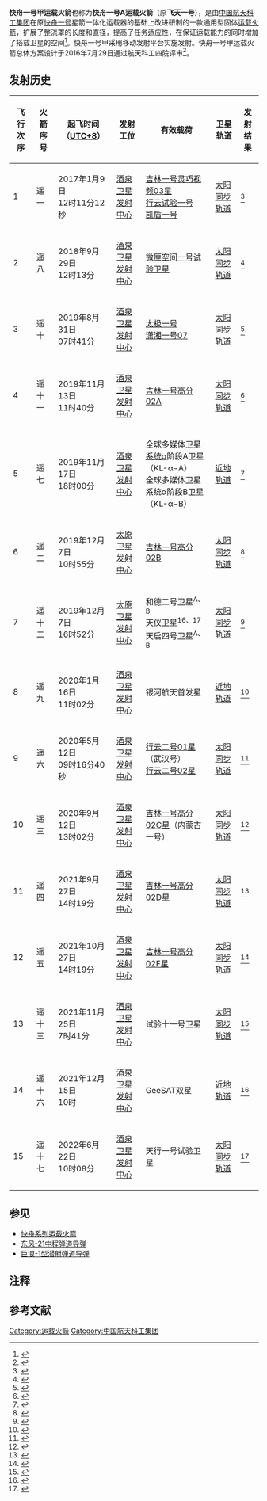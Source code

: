 {{Infobox rocket
|name           =  快舟一号甲运载火箭
|function       =  不可复用[[运载火箭|运载火箭]]
|manufacturer   =  [[中国航天科工集团|中国航天科工集团]]
|country-origin =  {{PRC}}
|stages   = 3
|diameter = 1.4米
|capacities =  
  {{Infobox rocket/payload
  |location =  [[太阳同步轨道|SSO]] - 700km
  |kilos    =  {{convert|200|kg|abbr=on}}
  }}
|status   =  在役
|sites    =  [[酒泉卫星发射中心|酒泉卫星发射中心]]<br>[[太原卫星发射中心|太原卫星发射中心]]
|launches =  15
|success  =  13
|first    =  2017年1月9日
}}
'''快舟一号甲运载火箭'''也称为'''快舟一号A运载火箭'''（原'''飞天一号'''），是由[[中国航天科工集团|中国航天科工集团]]在原[[快舟一号运载火箭|快舟一号]]星箭一体化运载器的基础上改进研制的一款通用型固体[[运载火箭|运载火箭]]，扩展了整流罩的长度和直径，提高了任务适应性，在保证运载能力的同时增加了搭载卫星的空间<ref>{{cite web|title=快舟一号A下月首次商业发射|publisher=卫星界|date=2016-11-03|url=http://mp.weixin.qq.com/s?src=3&timestamp=1483938917&ver=1&signature=is3*0c7fE5auiq09Svydu3UnQVzSgo1Jkj4tub1Grw-CDypcpCnNGR7EjetQosIXK3oUbjnybwNoKJzNKH2Vn-0LHCRiWpkV7l3eF9LilxceD8kJM1eKRBBMr9OxmH9WYufWf7jHc0obIbYBwm1f8wlLgniLiKaSDV2VCFLL4*w=}}</ref>。快舟一号甲采用移动发射平台实施发射。快舟一号甲运载火箭总体方案设计于2016年7月29日通过航天科工四院评审<ref>{{cite web|title=快舟一号甲＆一箭三星|publisher=航天光学遥感相机|date=2016-08-03|url=http://mp.weixin.qq.com/s?src=3&timestamp=1483938519&ver=1&signature=GLxfL6JTx6X*gwoV4-Y4YUt7v-fKe2tQHXa6weG2Msnpmop5H7*oESfy43Jx0GMtI*afhvXqNQF3Vrh-o0-Z4V74zP9UCXcy-wQaw519v5x2kYYmf0JgLvDHjZjGgTXfPW7yjZA3xOGTGqQccAs451P2GxCls4b57ZASc7KFz4o=}}</ref>。

== 发射历史 ==
{| class="wikitable" style="text-align: center"
|-
! 飞行次序
! 火箭序号
! 起飞时间（[[UTC+8|UTC+8]]）
! 发射工位
! 有效载荷
! 卫星轨道
! 发射结果
|-
|1
|遥一
|2017年1月9日<br>12时11分12秒
|[[酒泉卫星发射中心|酒泉卫星发射中心]]
|[[吉林一号|吉林一号灵巧视频03星]]<br>[[行云试验一号|行云试验一号]]<br>[[凯盾一号|凯盾一号]]
|[[太阳同步轨道|太阳同步轨道]]
|{{yes|成功}}<ref>{{cite web |title=快舟一号甲小型运载火箭实现“一箭三星”发射 中国商业航天新业态开启 |publisher=新华社 |date=2017-01-09 |url=http://www.xinhuanet.com/politics/2017-01/09/c_1120273621.htm |access-date=2018-09-29 |archive-date=2019-08-08 |archive-url=https://web.archive.org/web/20190808234240/http://www.xinhuanet.com/politics/2017-01/09/c_1120273621.htm |dead-url=no }}</ref>
|-
|2
|遥八
|2018年9月29日<br>12时13分
|[[酒泉卫星发射中心|酒泉卫星发射中心]]
|[[微厘空间一号试验卫星|微厘空间一号试验卫星]]
|[[太阳同步轨道|太阳同步轨道]]
|{{yes|成功}}<ref>{{cite web |title=我国成功发射微厘空间一号试验卫星 |publisher=新华社 |date=2018-09-29 |url=http://www.xinhuanet.com/2018-09/29/c_129963479.htm |access-date=2018-09-29 |archive-date=2020-08-21 |archive-url=https://web.archive.org/web/20200821122906/http://www.xinhuanet.com/2018-09/29/c_129963479.htm |dead-url=no }}</ref>
|-
|3
|遥十
|2019年8月31日<br>07时41分
|[[酒泉卫星发射中心|酒泉卫星发射中心]]
|[[太极一号|太极一号]]<br>[[潇湘一号07|潇湘一号07]]
|[[太阳同步轨道|太阳同步轨道]]
|{{yes|成功}}<ref>{{cite web |title=快舟一号甲运载火箭“一箭双星”发射成功 |publisher=新华社 |date=2019-08-31 |url=http://www.xinhuanet.com/politics/2019-08/31/c_1124944173.htm |accessdate=2019-08-31 |archive-date=2019-08-31 |archive-url=https://web.archive.org/web/20190831003630/http://www.xinhuanet.com/politics/2019-08/31/c_1124944173.htm |dead-url=no }}</ref>
|-
|4
|遥十一{{NoteTag|命名为“快舟·我们的太空号”。}}
|2019年11月13日<br>11时40分{{NoteTag|原定于2019年10月29日11时45分发射，由于地面设备出现问题导致分系统流程无法继续运行而终止发射。}}{{NoteTag|本次发射与同日14时35分在[[太原卫星发射中心|太原卫星发射中心]]的[[长征六号运载火箭|长征六号运载火箭]]发射任务仅间隔175分钟，成为中国运载火箭发射史上发射时间间隔最短的两次发射任务。}}
|[[酒泉卫星发射中心|酒泉卫星发射中心]]
|[[吉林一号|吉林一号高分02A]]
|[[太阳同步轨道|太阳同步轨道]]
|{{yes|成功}}<ref>{{cite web |title=我国成功发射“吉林一号”高分02A卫星 |publisher=新华社 |date=2019-11-13 |url=http://www.xinhuanet.com/mil/2019-11/13/c_1210352385.htm |access-date=2019-11-13 |archive-date=2019-11-13 |archive-url=https://web.archive.org/web/20191113141146/http://www.xinhuanet.com/mil/2019-11/13/c_1210352385.htm |dead-url=no }}</ref>
|-
|5
|遥七{{NoteTag|命名为“快舟·楚天号”。}}
|2019年11月17日<br>18时00分
|[[酒泉卫星发射中心|酒泉卫星发射中心]]
|[[全球多媒体卫星系统|全球多媒体卫星系统]]α阶段A卫星（KL-α-A）<br>全球多媒体卫星系统α阶段B卫星（KL-α-B）
|[[近地轨道|近地轨道]]
|{{yes|成功}}<ref>{{cite web |title=全球多媒体卫星系统α阶段A、B卫星成功发射 |publisher=新华社 |date=2019-11-17 |url=http://www.xinhuanet.com/politics/2019-11/17/c_1125242310.htm |accessdate=2019-11-18 |archive-date=2019-11-18 |archive-url=https://web.archive.org/web/20191118125841/http://www.xinhuanet.com/politics/2019-11/17/c_1125242310.htm |dead-url=no }}</ref>
|-
|6
|遥二
|2019年12月7日<br>10时55分
|[[太原卫星发射中心|太原卫星发射中心]]
|[[吉林一号|吉林一号高分02B]]
|[[太阳同步轨道|太阳同步轨道]]
|{{yes|成功}}<ref>{{cite web |title=我国成功发射“吉林一号”高分02B卫星 |publisher=新华社 |date=2019-12-07 |url=http://www.xinhuanet.com/politics/2019-12/07/c_1125319360.htm |accessdate=2019-12-07 |archive-date=2019-12-07 |archive-url=https://web.archive.org/web/20191207035746/http://www.xinhuanet.com/politics/2019-12/07/c_1125319360.htm |dead-url=no }}</ref>
|-
|7
|遥十二
|2019年12月7日<br>16时52分{{NoteTag|2019年12月7日10时55分在[[太原卫星发射中心|太原卫星发射中心]]的'''快舟一号甲运载火箭'''发射任务与同日16时52分在[[太原卫星发射中心|太原卫星发射中心]]的'''快舟一号甲运载火箭'''发射任务仅间隔6小时，成为中国同一型运载火箭在同一发射场发射间隔最短的两次发射任务。}}
|[[太原卫星发射中心|太原卫星发射中心]]
|和德二号卫星<sup>A、B</sup><br>天仪卫星<sup>16、17</sup><br>天启四号卫星<sup>A、B</sup>
|[[太阳同步轨道|太阳同步轨道]]
|{{yes|成功}}<ref>{{cite web |title=我国成功发射“一箭六星” |publisher=新华社 |date=2019-12-07 |url=http://www.xinhuanet.com/2019-12/07/c_1125320106.htm |accessdate=2019-12-07 |archive-date=2019-12-07 |archive-url=https://web.archive.org/web/20191207095943/http://www.xinhuanet.com/2019-12/07/c_1125320106.htm |dead-url=no }}</ref>
|-
|8
|遥九
|2020年1月16日<br>11时02分
|[[酒泉卫星发射中心|酒泉卫星发射中心]]
|银河航天首发星
|[[近地轨道|近地轨道]]
|{{yes|成功}}<ref>{{cite web |title=我国成功发射银河航天首发星 |publisher=新华社 |date=2020-01-16 |url=http://www.xinhuanet.com/2020-01/16/c_1125469274.htm |access-date=2020-01-16 |archive-date=2020-10-29 |archive-url=https://web.archive.org/web/20201029104837/http://www.xinhuanet.com/2020-01/16/c_1125469274.htm |dead-url=no }}</ref>
|-
|9
|遥六
|2020年5月12日<br>09时16分40秒
|[[酒泉卫星发射中心|酒泉卫星发射中心]]
|[[行云二号01星|行云二号01星]]（武汉号）<br>[[行云二号02星|行云二号02星]]
|[[太阳同步轨道|太阳同步轨道]]
|{{yes|成功}}<ref>{{cite web |title=快舟火箭、行云卫星首次“合体” 计划建成由80颗卫星组成的天基物联网星座 |publisher=新华社 |date=2020-05-12 |url=http://www.xinhuanet.com/2020-05/12/c_1125974448.htm |accessdate=2020-05-12 |archive-date=2020-07-08 |archive-url=https://web.archive.org/web/20200708031409/http://www.xinhuanet.com/2020-05/12/c_1125974448.htm |dead-url=no }}</ref>
|-
|10
|遥三
|2020年9月12日<br>13时02分
|[[酒泉卫星发射中心|酒泉卫星发射中心]]
|[[吉林一号|吉林一号高分02C星]]（内蒙古一号）
|[[太阳同步轨道|太阳同步轨道]]
|{{no|失败}}<ref>{{cite web |title=“吉林一号”高分02C卫星发射失利 |publisher=新华社 |date=2020-09-12 |url=http://www.xinhuanet.com/2020-09/12/c_1126486097.htm |accessdate=2020-09-12 |archive-date=2020-09-13 |archive-url=https://web.archive.org/web/20200913195759/http://www.xinhuanet.com/2020-09/12/c_1126486097.htm |dead-url=no }}</ref>
|-
|11
|遥四
|2021年9月27日<br>14时19分
|[[酒泉卫星发射中心|酒泉卫星发射中心]]
|[[吉林一号|吉林一号高分02D星]]
|[[太阳同步轨道|太阳同步轨道]]
|{{yes|成功}}<ref>{{cite web |author1=徐毅、奉青玲 |title=我国成功发射吉林一号高分02D卫星 |url=http://www.news.cn/2021-09/27/c_1127908113.htm |website=新华网 |accessdate=2021-09-27 |language=zh-cn |archive-date=2021-09-27 |archive-url=https://web.archive.org/web/20210927070626/http://www.news.cn/2021-09/27/c_1127908113.htm |dead-url=no }}</ref>
|-
|12
|遥五
|2021年10月27日<br>14时19分
|[[酒泉卫星发射中心|酒泉卫星发射中心]]
|[[吉林一号|吉林一号高分02F星]]
|[[太阳同步轨道|太阳同步轨道]]
|{{yes|成功}}<ref>{{cite web |author1=奉青玲 |title=我国成功发射吉林一号高分02F卫星 |url=http://www.news.cn/2021-10/27/c_1128001189.htm |website=新华网 |date=2021-10-27 |accessdate=2021-10-27 |language=zh-cn |archive-date=2021-10-28 |archive-url=https://web.archive.org/web/20211028230646/http://www.news.cn/2021-10/27/c_1128001189.htm }}</ref>
|-
|13
|遥十三
|2021年11月25日<br>7时41分
|[[酒泉卫星发射中心|酒泉卫星发射中心]]
|试验十一号卫星
|[[太阳同步轨道|太阳同步轨道]]
|{{yes|成功}}<ref>{{cite web |author1=李国利 |author2=奉青玲 |title=我国成功发射试验十一号卫星 |url=http://www.news.cn/2021-11/25/c_1128097609.htm |website=新华社 |accessdate=2021-11-25 |date=2021-11-25 |archive-date=2021-11-25 |archive-url=https://web.archive.org/web/20211125070144/http://www.news.cn/2021-11/25/c_1128097609.htm }}</ref>
|-
|14
|遥十六
|2021年12月15日<br>10时
|[[酒泉卫星发射中心|酒泉卫星发射中心]]
| GeeSAT双星
| [[近地轨道|近地轨道]]
|{{no|失败}}<ref>{{cite web |title=GeeSAT双星商业航天发射任务失利 |url=http://www.news.cn/2021-12/15/c_1128165693.htm |website=新华社 |accessdate=2021-12-15 |date=2021-12-15 |archive-date=2021-12-15 |archive-url=https://web.archive.org/web/20211215074746/http://www.news.cn/2021-12/15/c_1128165693.htm }}</ref>
|-
|15
|遥十七
|2022年6月22日<br>10时08分
|[[酒泉卫星发射中心|酒泉卫星发射中心]]
|天行一号试验卫星
|[[太阳同步轨道|太阳同步轨道]]
|{{yes|成功}}<ref>{{cite web |author1=李国利 |author2=郑伟杰 |title=我国成功发射天行一号试验卫星 |url=http://www.news.cn/2022-06/22/c_1128764771.htm |website=新华网 |accessdate=2022-06-22 |language=zh-hans,zh-cn |archive-date=2022-06-22 |archive-url=https://web.archive.org/web/20220622191332/http://www.news.cn/2022-06/22/c_1128764771.htm }}</ref>

<!--统计-->
|-
|colspan="8" style="padding: 0px" |{{Completion|成功率：|<!--成功次数-->13|<!--失败次数-->2|<!--发射次数-->15}}
|}

<!--===計划中===
{{未来航天}}
{| class="wikitable" style="text-align: center"
|-
! 飞行次序
! 火箭序号
! 预计起飞时间（UTC+8）
! 发射工位
! 有效载荷
! 卫星轨道
|-
|
|
|
|
|
|
|}-->

== 参见 ==
*[[快舟系列运载火箭|快舟系列运载火箭]]
*[[东风-21中程弹道导弹|东风-21中程弹道导弹]]
*[[巨浪-1型潜射弹道导弹|巨浪-1型潜射弹道导弹]]

== 注释 ==
{{NoteFoot}}

== 参考文献 ==
{{reflist}}

{{中国航天}}
{{ELVs}}
{{中国发射载具}}

[[Category:运载火箭|Category:运载火箭]]
[[Category:中国航天科工集团|Category:中国航天科工集团]]